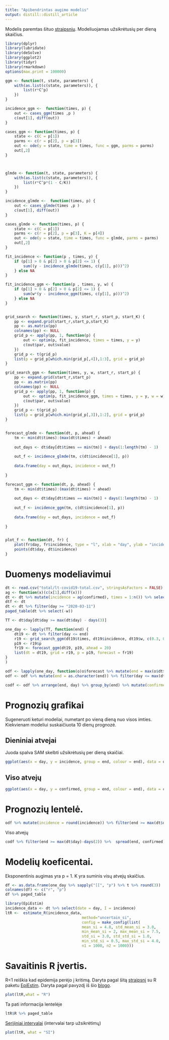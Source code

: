 ```yaml
---
title: "Apibendrintas augimo modelis"
output: distill::distill_article
---
```

Modelis paremtas šituo [straipsniu](https://www.sciencedirect.com/science/article/pii/S1755436516000037).  Modeliuojamas užsikrėtusių per dieną skaičius.


```r
library(dplyr)
library(lubridate)
library(deSolve)
library(ggplot2)
library(tidyr)
library(rmarkdown)
options(max.print = 100000)

ggm <- function(t, state, parameters) {
    with(as.list(c(state, parameters)), {
        list(r*C^p)
    })
}

incidence_ggm <-  function(times, p) {
    out <- cases_ggm(times ,p )
    c(out[1], diff(out))
}

cases_ggm <- function(times, p) {
    state <- c(C = p[1])
    parms <- c(r = p[2], p = p[3])
    out <- ode(y = state, time = times, func = ggm, parms = parms)
    out[,2]
}



glmde <- function(t, state, parameters) {
    with(as.list(c(state, parameters)), {
        list(r*C^p*(1 - C/K))
    })
}

incidence_glmde <-  function(times, p) {
    out <- cases_glmde(times ,p )
    c(out[1], diff(out))
}

cases_glmde <- function(times, p) {
    state <- c(C = p[1])
    parms <- c(r = p[2], p = p[3], K = p[4])
    out <- ode(y = state, time = times, func = glmde, parms = parms)
    out[,2]
}

fit_incidence <- function(p , times, y) {
    if (p[1] > 0 & p[2] > 0 & p[2] <= 1) {
        sum((y - incidence_glmde(times, c(y[1], p)))^2)
    } else NA
}

fit_incidence_ggm <- function(p , times, y, w) {
    if (p[1] > 0 & p[2] > 0 & p[2] <= 1) {
        sum(w*(y - incidence_ggm(times, c(y[1], p)))^2)
    } else NA
}


grid_search <- function(times, y, start_r, start_p, start_K) {
    pp <- expand.grid(start_r,start_p,start_K)
    pp <- as.matrix(pp)
    colnames(pp) <- NULL
    grid_p <- apply(pp, 1, function(p) {
        out <- optim(p, fit_incidence, times = times, y = y)
        c(out$par, out$value)
    }) 
    grid_p <- t(grid_p)
    list(p = grid_p[which.min(grid_p[,4]),1:3], grid = grid_p)
}

grid_search_ggm <- function(times, y, w, start_r, start_p) {
    pp <- expand.grid(start_r,start_p)
    pp <- as.matrix(pp)
    colnames(pp) <- NULL
    grid_p <- apply(pp, 1, function(p) {
        out <- optim(p, fit_incidence_ggm, times = times, y = y, w = w)
        c(out$par, out$value)
    }) 
    grid_p <- t(grid_p)
    list(p = grid_p[which.min(grid_p[,3]),1:2], grid = grid_p)
}


forecast_glmde <- function(dt, p, ahead) {
    tm <- min(dt$times):(max(dt$times) + ahead)
   
    out_days <- dt$day[dt$times == min(tm)] + days(1:length(tm) - 1)
  
    out_f <- incidence_glmde(tm, c(dt$incidence[1], p))
    
    data.frame(day = out_days, incidence = out_f)
    
}

forecast_ggm <- function(dt, p, ahead) {
    tm <- min(dt$times):(max(dt$times) + ahead)
   
    out_days <- dt$day[dt$times == min(tm)] + days(1:length(tm) - 1)
  
    out_f <- incidence_ggm(tm, c(dt$incidence[1], p))
    
    data.frame(day = out_days, incidence = out_f)
    
}


plot_f <- function(dt, fr) {
    plot(fr$day, fr$incidence, type = "l", xlab = "day", ylab = "incidence", main = paste(max(dt$day)))
    points(dt$day, dt$incidence)
}
```


# Duomenys modeliavimui

```r
dt <- read.csv("total/lt-covid19-total.csv", stringsAsFactors = FALSE)
ag <- function(x)(c(x[1],diff(x)))
dt <- dt %>% mutate(incidence = ag(confirmed), times = 1:n()) %>% select(day, confirmed, incidence, times) %>% mutate(day = ymd(day), w = ifelse(incidence == 0, 0, 1)) 
dtf <- dt
dt <- dt %>% filter(day >= "2020-03-11")
paged_table(dt %>% select(-w))
```


```r

TT <- dt$day[dt$day >= max(dt$day) - days(3)]

one_day <- lapply(TT, function(end) { 
    dt19 <- dt %>% filter(day <= end)
    r19 <- grid_search_ggm(dt19$times, dt19$incidence, dt19$w, c(0.3, 0.6, 0.9), c(0.3, 0.6, 0.9))
    p19 <- r19$p
    fr19 <- forecast_ggm(dt19, p19, ahead = 20) 
    list(dt = dt19, grid = r19, p = p19, forecast = fr19)
}
)
```

```r
odf <- lapply(one_day, function(o)o$forecast %>% mutate(end = max(o$dt$day))) %>% bind_rows
odf <- odf %>% mutate(end = as.character(end)) %>% filter(day <= max(dt$day)+days(10)) %>% mutate(incidence = round(incidence))

codf <- odf %>% arrange(end, day) %>% group_by(end) %>% mutate(confirmed = cumsum(incidence)) %>% select(-incidence) %>% ungroup
```


# Prognozių grafikai

Sugeneruoti keturi modeliai, numetant po vieną dieną nuo visos imties. Kiekvienam modeliui suskaičiuota 10 dienų prognozė.


## Dieniniai atvejai

Juoda spalva SAM skelbti užsikrėtusių per dieną skaičiai.


```r
ggplot(aes(x = day, y = incidence, group = end, colour = end), data = odf %>%  filter(end >= max(dt$day) - days(3), day <= max(dt$day) + days(5))) + geom_line() + geom_point(aes(x = day,  y = incidence, group = NULL), colour = "black", data = dt)

```


## Viso atvejų

```r
ggplot(aes(x = day, y = confirmed, group = end, colour = end), data = codf %>%  filter(end >= max(dt$day) - days(3), day <= max(dt$day) + days(5))) + geom_line() + geom_point(aes(x = day,  y = confirmed, group = NULL), colour = "black", data = dt)

```

# Prognozių lentelė. 

```r
odf %>% mutate(incidence = round(incidence)) %>% filter(end >= max(dt$day)-days(2)) %>%  spread(end, incidence) %>% left_join(dt %>% select(day, historic = incidence), by ="day") %>% paged_table
```

Viso atvejų

```r
codf %>% filter(end >= max(dt$day)-days(2)) %>%  spread(end, confirmed) %>% left_join(dt %>% select(day, historic = confirmed), by ="day") %>% paged_table
```


# Modelių koeficentai. 

Eksponentinis augimas yra p = 1. K yra suminis visų atvejų skaičius.

```r
df <- as.data.frame(one_day %>% sapply("[[", "p") %>% t %>% round(3))
colnames(df) <- c("r", "p")
df %>% paged_table
```

```r
library(EpiEstim)
incidence_data <- dt %>% select(date = day, I = incidence)
ltR <-  estimate_R(incidence_data,
                                  method="uncertain_si",
                                  config = make_config(list(
                                  mean_si = 4.8, std_mean_si = 3.0,
                                  min_mean_si = 2, max_mean_si = 7.5,
                                  std_si = 3.0, std_std_si = 1.0,
                                  min_std_si = 0.5, max_std_si = 4.0,
                                  n1 = 1000, n2 = 1000)))
```

# Savaitinis R įvertis. 

R<1 reiškia kad epidemija perėjo į kritimą. Daryta pagal šitą [straipsnį](https://www.ncbi.nlm.nih.gov/pmc/articles/PMC3816335/) su R paketu [EpiEstim](https://cran.r-project.org/web/packages/EpiEstim/index.html). Daryta pagal pavyzdį iš šio [blogo](https://timchurches.github.io/blog/posts/2020-02-18-analysing-covid-19-2019-ncov-outbreak-data-with-r-part-1/#fitting-an-sir-model-to-the-hubei-province-data).

```r
plot(ltR,what = "R")
```

Ta pati informacija lentelėje

```r
ltR$R %>% paged_table
```


[Serijiniai intervalai](https://en.wikipedia.org/wiki/Serial_interval) (intervalai tarp užsikrėtimų)

```r
plot(ltR, what = "SI")
```
